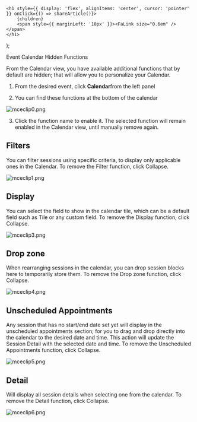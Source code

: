 

    <h1 style={{ display: 'flex', alignItems: 'center', cursor: 'pointer' }} onClick={() => shareArticle()}>
        {children} 
        <span style={{ marginLeft: '10px' }}><FaLink size="0.6em" /></span>
    </h1>
);

<ToastContainer />

<ClickableTitle>Event Calendar Hidden Functions</ClickableTitle>




From the Calendar view, you have available additional functions that by default are hidden; that will allow you to personalize your Calendar. 


1. From the desired event, click **Calendar**from the left panel 


2. You can find these functions at the bottom of the calendar


![mceclip0.png](../../../resources/article-images/12772195106195-Event-Calendar-Hidden-Functions_1.png)


3. Click the function name to enable it. The selected function will remain enabled in the Calendar view, until manually remove again. 


## Filters


You can filter sessions using specific criteria, to display only applicable ones in the Calendar. To remove the Filter function, click Collapse. 


![mceclip1.png](../../../resources/article-images/12772195106195-Event-Calendar-Hidden-Functions_2.png)


## Display


You can select the field to show in the calendar tile, which can be a default field such as Tile or any custom field. To remove the Display function, click Collapse. 


![mceclip3.png](../../../resources/article-images/12772195106195-Event-Calendar-Hidden-Functions_3.png)


## Drop zone


When rearranging sessions in the calendar, you can drop session blocks here to temporarily store them. To remove the Drop zone function, click Collapse.


![mceclip4.png](../../../resources/article-images/12772195106195-Event-Calendar-Hidden-Functions_4.png)


## Unscheduled Appointments


Any session that has no start/end date set yet will display in the unscheduled appointments section; for you to drag and drop directly into the calendar to the desired date and time. This action will update the Session Detail with the selected date and time. To remove the Unscheduled Appointments function, click Collapse. 


![mceclip5.png](../../../resources/article-images/12772195106195-Event-Calendar-Hidden-Functions_5.png)


## Detail


Will display all session details when selecting one from the calendar. To remove the Detail function, click Collapse. 


![mceclip6.png](../../../resources/article-images/12772195106195-Event-Calendar-Hidden-Functions_6.png)




